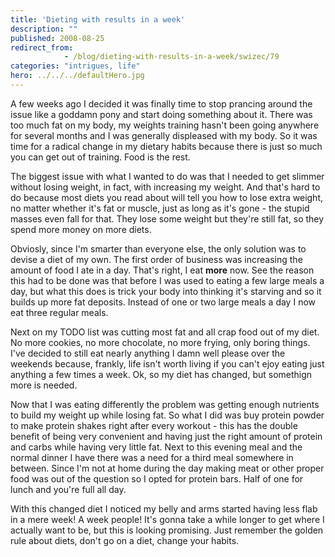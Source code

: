 ```yaml
---
title: 'Dieting with results in a week'
description: ""
published: 2008-08-25
redirect_from: 
            - /blog/dieting-with-results-in-a-week/swizec/79
categories: "intrigues, life"
hero: ../../../defaultHero.jpg
---
```

A few weeks ago I decided it was finally time to stop prancing around the issue like a goddamn pony and start doing something about it. There was too much fat on my body, my weights training hasn&#x27;t been going anywhere for several months and I was generally displeased with my body. So it was time for a radical change in my dietary habits because there is just so much you can get out of training. Food is the rest.

The biggest issue with what I wanted to do was that I needed to get slimmer without losing weight, in fact, with increasing my weight. And that&#x27;s hard to do because most diets you read about will tell you how to lose extra weight, no matter whether it&#x27;s fat or muscle, just as long as it&#x27;s gone - the stupid masses even fall for that. They lose some weight but they&#x27;re still fat, so they spend more money on more diets.

Obviosly, since I&#x27;m smarter than everyone else, the only solution was to devise a diet of my own. The first order of business was increasing the amount of food I ate in a day. That&#x27;s right, I eat **more** now. See the reason this had to be done was that before I was used to eating a few large meals a day, but what this does is trick your body into thinking it&#x27;s starving and so it builds up more fat deposits. Instead of one or two large meals a day I now eat three regular meals.

Next on my TODO list was cutting most fat and all crap food out of my diet. No more cookies, no more chocolate, no more frying, only boring things. I&#x27;ve decided to still eat nearly anything I damn well please over the weekends because, frankly, life isn&#x27;t worth living if you can&#x27;t ejoy eating just anything a few times a week. Ok, so my diet has changed, but somethign more is needed.

Now that I was eating differently the problem was getting enough nutrients to build my weight up while losing fat. So what I did was buy protein powder to make protein shakes right after every workout - this has the double benefit of being very convenient and having just the right amount of protein and carbs while having very little fat. Next to this evening meal and the normal dinner I have there was a need for a third meal somewhere in between. Since I&#x27;m not at home during the day making meat or other proper food was out of the question so I opted for protein bars. Half of one for lunch and you&#x27;re full all day.

With this changed diet I noticed my belly and arms started having less flab in a mere week! A week people! It&#x27;s gonna take a while longer to get where I actually want to be, but this is looking promising. Just remember the golden rule about diets, don&#x27;t go on a diet, change your habits.
